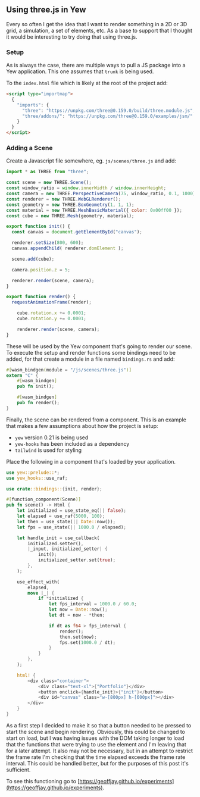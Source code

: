 ## Using three.js in Yew

Every so often I get the idea that I want to render something in a 2D or 3D
grid, a simulation, a set of elements, etc. As a base to support that I thought
it would be interesting to try doing that using three.js.

### Setup

As is always the case, there are multiple ways to pull a JS package into a Yew
application. This one assumes that `trunk` is being used.

To the `index.html` file which is likely at the root of the project add:

```html
<script type="importmap">
  {
    "imports": {
      "three": "https://unpkg.com/three@0.159.0/build/three.module.js",
      "three/addons/": "https://unpkg.com/three@0.159.0/examples/jsm/"
    }
  }
</script>
```

### Adding a Scene

Create a Javascript file somewhere, eg. `js/scenes/three.js` and add:

```javascript
import * as THREE from "three";

const scene = new THREE.Scene();
const window_ratio = window.innerWidth / window.innerHeight;
const camera = new THREE.PerspectiveCamera(75, window_ratio, 0.1, 1000);
const renderer = new THREE.WebGLRenderer();
const geometry = new THREE.BoxGeometry(1, 1, 1);
const material = new THREE.MeshBasicMaterial({ color: 0x00ff00 });
const cube = new THREE.Mesh(geometry, material);

export function init() {
  const canvas = document.getElementById("canvas");

  renderer.setSize(800, 600);
  canvas.appendChild( renderer.domElement );

  scene.add(cube);

  camera.position.z = 5;

  renderer.render(scene, camera);
}

export function render() {
  requestAnimationFrame(render);

	cube.rotation.x += 0.0001;
	cube.rotation.y += 0.0001;

	renderer.render(scene, camera);
}
```

These will be used by the Yew component that's going to render our scene. To
execute the setup and render functions some bindings need to be added, for that
create a module in a file named `bindings.rs` and add:

```rust
#[wasm_bindgen(module = "/js/scenes/three.js")]
extern "C" {
    #[wasm_bindgen]
    pub fn init();

    #[wasm_bindgen]
    pub fn render();
}
```

Finally, the scene can be rendered from a component. This is an example that
makes a few assumptions about how the project is setup:

- `yew` version 0.21 is being used
- `yew-hooks` has been included as a dependency
- `tailwind` is used for styling

Place the following in a component that's loaded by your application.

```rust
use yew::prelude::*;
use yew_hooks::use_raf;

use crate::bindings::{init, render};

#[function_component(Scene)]
pub fn scene() -> Html {
    let initialized = use_state_eq(|| false);
    let elapsed = use_raf(5000, 100);
    let then = use_state(|| Date::now());
    let fps = use_state(|| 1000.0 / elapsed);

    let handle_init = use_callback(
        initialized.setter(),
        |_input, initialized_setter| {
            init();
            initialized_setter.set(true);
        },
    );

    use_effect_with(
        elapsed,
        move |_| {
            if *initialized {
                let fps_interval = 1000.0 / 60.0;
                let now = Date::now();
                let dt = now - *then;

                if dt as f64 > fps_interval {
                    render();
                    then.set(now);
                    fps.set(1000.0 / dt);
                }
            }
        },
    );

    html! {
        <div class="container">
            <div class="text-xl">{"Portfolio"}</div>
            <button onclick={handle_init}>{"init"}</button>
            <div id="canvas" class="w-[800px] h-[600px]"></div>
        </div>
    }
}
```

As a first step I decided to make it so that a button needed to be pressed to
start the scene and begin rendering. Obviously, this could be changed to start
on load, but I was having issues with the DOM taking longer to load that the
functions that were trying to use the element and I'm leaving that for a later
attempt. It also may not be necessary, but in an attempt to restrict the frame
rate I'm checking that the time elapsed exceeds the frame rate interval. This
could be handled better, but for the purposes of this post it's sufficient.

To see this functioning go to [https://geoffjay.github.io/experiments](https://geoffjay.github.io/experiments).

